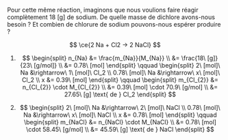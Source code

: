 ::: {.Exercise data-latex=""}

Pour cette même réaction, imaginons que nous voulions faire réagir complètement 18 [g] de sodium. De quelle masse de dichlore avons-nous besoin ? Et combien de chlorure de sodium pouvons-nous espérer produire ?

\vspace{\stretch{1}}

:::

::: {.Answer data-latex=""}

$$ \ce{2 Na + Cl2 -> 2 NaCl} $$

1. $$ \begin{split}
  n_{Na} &= \frac{m_{Na}}{M_{Na}} \\
  &= \frac{18\ [g]}{23\ [g/mol]} \\
  &= 0.78\ [mol]
  \end{split}
  \qquad
  \begin{split}
  2\ [mol]\ Na &\rightarrow\ 1\ [mol]\ Cl_2 \\
  0.78\ [mol]\ Na &\rightarrow\ x\ [mol]\ Cl_2 \\
  x &= 0.39\ [mol]
  \end{split}
  \qquad
  \begin{split}
  m_{Cl_{2}} &= n_{Cl_{2}} \cdot M_{Cl_{2}} \\
  &= 0.39\ [mol] \cdot 70.9\ [g/mol] \\
  &= 27.65\ [g] \text{ de } Cl_2
  \end{split} $$

2. $$ \begin{split}
  2\ [mol]\ Na &\rightarrow\ 2\ [mol]\ NaCl \\
  0.78\ [mol]\ Na &\rightarrow\ x\ [mol]\ NaCl \\
  x &= 0.78\ [mol]
  \end{split}
  \qquad
  \begin{split}
  m_{NaCl} &= n_{NaCl} \cdot M_{NaCl} \\
  &= 0.78\ [mol] \cdot 58.45\ [g/mol] \\
  &= 45.59\ [g] \text{ de } NaCl
  \end{split} $$

:::
